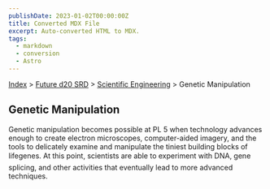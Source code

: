 ```yaml
---
publishDate: 2023-01-02T00:00:00Z
title: Converted MDX File
excerpt: Auto-converted HTML to MDX.
tags:
  - markdown
  - conversion
  - Astro
---
```


[Index](-index) > [Future d20 SRD](future-d20-srd-index) > [Scientific Engineering](future-d20-srd-scientific-engineering-index) > Genetic Manipulation

## Genetic Manipulation

Genetic manipulation becomes possible at PL 5 when technology advances enough to create electron microscopes, computer-aided imagery, and the tools to delicately examine and manipulate the tiniest building blocks of lifegenes. At this point, scientists are able to experiment with DNA, gene splicing, and other activities that eventually lead to more advanced techniques.
